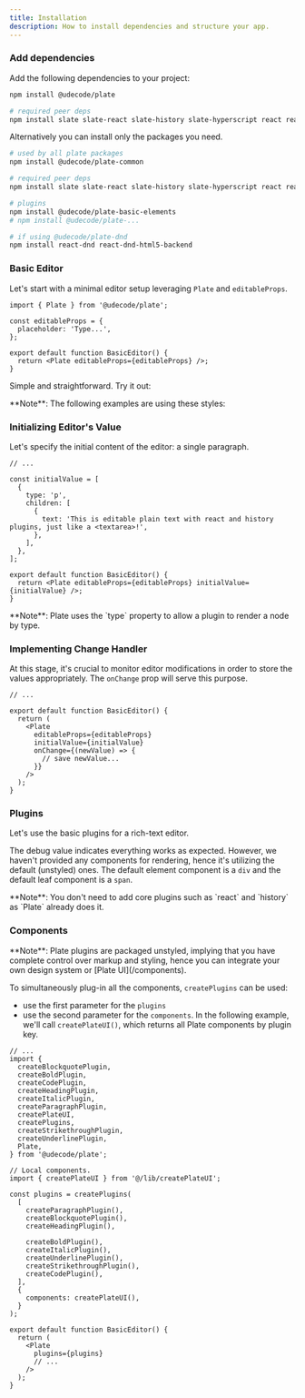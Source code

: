 ```yaml
---
title: Installation
description: How to install dependencies and structure your app.
---
```


<Steps>

### Add dependencies

Add the following dependencies to your project:

```bash
npm install @udecode/plate

# required peer deps
npm install slate slate-react slate-history slate-hyperscript react react-dom
```

Alternatively you can install only the packages you need.

```bash
# used by all plate packages
npm install @udecode/plate-common

# required peer deps
npm install slate slate-react slate-history slate-hyperscript react react-dom

# plugins
npm install @udecode/plate-basic-elements
# npm install @udecode/plate-...

# if using @udecode/plate-dnd
npm install react-dnd react-dnd-html5-backend
```

### Basic Editor

Let's start with a minimal editor setup leveraging `Plate` and `editableProps`.

```tsx showLineNumbers {1,3-5,9}
import { Plate } from '@udecode/plate';

const editableProps = {
  placeholder: 'Type...',
};

export default function BasicEditor() {
  return <Plate editableProps={editableProps} />;
}
```

Simple and straightforward. Try it out:

<ComponentPreview>
  <BasicEditorDefaultDemo />
</ComponentPreview>

<Callout className="mt-4">
  **Note**: The following examples are using these styles:
  <ComponentSource src="/src/styles/globals.scss" />
</Callout>

### Initializing Editor's Value

Let's specify the initial content of the editor: a single paragraph.

```tsx showLineNumbers {3-12,18}
// ...

const initialValue = [
  {
    type: 'p',
    children: [
      {
        text: 'This is editable plain text with react and history plugins, just like a <textarea>!',
      },
    ],
  },
];

export default function BasicEditor() {
  return <Plate editableProps={editableProps} initialValue={initialValue} />;
}
```

<Callout className="mt-4">
  **Note**: Plate uses the `type` property to allow a plugin to render a node by
  type.
</Callout>

<ComponentPreview>
  <BasicEditorValueDemo />
</ComponentPreview>

### Implementing Change Handler

At this stage, it's crucial to monitor editor modifications in order to store the values appropriately. The `onChange` prop will serve this purpose.

```tsx showLineNumbers {8-10}
// ...

export default function BasicEditor() {
  return (
    <Plate
      editableProps={editableProps}
      initialValue={initialValue}
      onChange={(newValue) => {
        // save newValue...
      }}
    />
  );
}
```

<ComponentPreview>
  <BasicEditorHandlerDemo />
</ComponentPreview>

### Plugins

Let's use the basic plugins for a rich-text editor.

<ComponentPreview>
  <BasicPluginsDefaultDemo />
</ComponentPreview>

The debug value indicates everything works as expected. However, we haven't provided any components for rendering, hence it's utilizing the default (unstyled) ones. The default element component is a `div` and the default leaf component is a `span`.

<Callout className="mt-4">
  **Note**: You don't need to add core plugins such as `react` and `history` as
  `Plate` already does it.
</Callout>

### Components

<Callout className="mt-4">
  **Note**: Plate plugins are packaged unstyled, implying that you have complete
  control over markup and styling, hence you can integrate your own design
  system or [Plate UI](/components).
</Callout>

To simultaneously plug-in all the components, `createPlugins` can be used:

- use the first parameter for the `plugins`
- use the second parameter for the `components`. In the following example, we'll call `createPlateUI()`, which returns all Plate components by plugin key.

```tsx showLineNumbers {19-34, 39}
// ...
import {
  createBlockquotePlugin,
  createBoldPlugin,
  createCodePlugin,
  createHeadingPlugin,
  createItalicPlugin,
  createParagraphPlugin,
  createPlateUI,
  createPlugins,
  createStrikethroughPlugin,
  createUnderlinePlugin,
  Plate,
} from '@udecode/plate';

// Local components.
import { createPlateUI } from '@/lib/createPlateUI';

const plugins = createPlugins(
  [
    createParagraphPlugin(),
    createBlockquotePlugin(),
    createHeadingPlugin(),

    createBoldPlugin(),
    createItalicPlugin(),
    createUnderlinePlugin(),
    createStrikethroughPlugin(),
    createCodePlugin(),
  ],
  {
    components: createPlateUI(),
  }
);

export default function BasicEditor() {
  return (
    <Plate
      plugins={plugins}
      // ...
    />
  );
}
```

<ComponentExample src="/src/components/examples/BasicPluginsComponentsDemo.tsx">
  <BasicPluginsComponentsDemo />
</ComponentExample>

</Steps>

